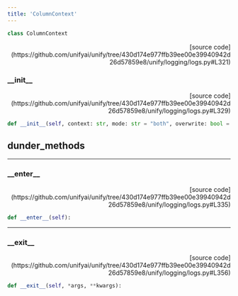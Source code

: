 ```yaml
---
title: 'ColumnContext'
---
```


```python
class ColumnContext
```

<p align="right">[source code](https://github.com/unifyai/unify/tree/430d174e977ffb39ee00e39940942d26d57859e8/unify/logging/logs.py#L321)</p>



### \_\_init\_\_

<p align="right">[source code](https://github.com/unifyai/unify/tree/430d174e977ffb39ee00e39940942d26d57859e8/unify/logging/logs.py#L329)</p>

```python
def __init__(self, context: str, mode: str = "both", overwrite: bool = False):
```



## dunder_methods

---

### \_\_enter\_\_

<p align="right">[source code](https://github.com/unifyai/unify/tree/430d174e977ffb39ee00e39940942d26d57859e8/unify/logging/logs.py#L335)</p>

```python
def __enter__(self):
```



---

### \_\_exit\_\_

<p align="right">[source code](https://github.com/unifyai/unify/tree/430d174e977ffb39ee00e39940942d26d57859e8/unify/logging/logs.py#L356)</p>

```python
def __exit__(self, *args, **kwargs):
```

